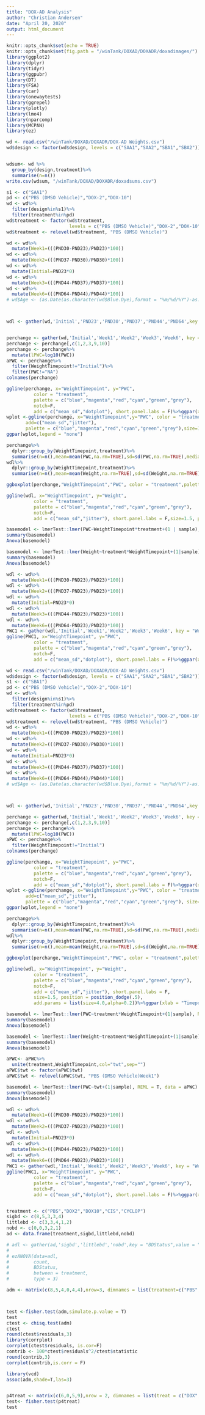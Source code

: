 ---
title: "DOX-AD Analysis"
author: "Christian Andersen"
date: "April 20, 2020"
output: html_document
---

```{r setup, include=FALSE}
knitr::opts_chunk$set(echo = TRUE)
knitr::opts_chunk$set(fig.path = "/winTank/DOXAD/DOXADR/doxadimages/")
library(ggplot2)
library(dplyr)
library(tidyr)
library(ggpubr)
library(DT)
library(FSA)
library(car)
library(onewaytests)
library(ggrepel)
library(plotly)
library(lme4)
library(nparcomp)
library(MCPAN)
library(ez)
```

```{r}
wd <- read.csv("/winTank/DOXAD/DOXADR/DOX-AD Weights.csv")
wd$design <- factor(wd$design, levels = c("SAA1","SAA2","SBA1","SBA2"))


wdsum<- wd %>%
  group_by(design,treatment)%>%
  summarise(n=n())
write.csv(wdsum, "/winTank/DOXAD/DOXADR/doxadsums.csv")
```

```{r}
s1 <- c("SAA1")
pd <- c("PBS (DMSO Vehicle)","DOX-2","DOX-10")
wd <- wd%>%
  filter(design%in%s1)%>%
  filter(treatment%in%pd)
wd$treatment <- factor(wd$treatment,
                       levels = c("PBS (DMSO Vehicle)","DOX-2","DOX-10"))
wd$treatment <- relevel(wd$treatment, "PBS (DMSO Vehicle)")

wd <- wd%>%
  mutate(Week1=(((PND30-PND23)/PND23)*100))
wd <- wd%>%
  mutate(Week2=(((PND37-PND30)/PND30)*100))
wd <- wd%>%
  mutate(Initial=PND23*0)
wd <- wd%>%
  mutate(Week3=(((PND44-PND37)/PND37)*100))
wd <- wd%>%
  mutate(Week6=(((PND64-PND44)/PND44)*100))
# wd$Age <- (as.Date(as.character(wd$Blue.Dye),format = "%m/%d/%Y")-as.Date(as.character(wd$DOB),format = "%m/%d/%Y"))/7



wdl <- gather(wd,'Initial','PND23','PND30','PND37','PND44','PND64',key = "WeightTimepoint",value = "Weight")


perchange <- gather(wd,'Initial','Week1','Week2','Week3','Week6', key = "WeightTimepoint",value = "PWC")
perchange <- perchange[,c(1,2,3,9,10)]
perchange <- perchange%>%
  mutate(lPWC=log10(PWC))
aPWC <- perchange%>%
  filter(WeightTimepoint!="Initial")%>%
  filter(PWC!="NA")
colnames(perchange)
```





```{r}
ggline(perchange, x="WeightTimepoint", y="PWC",
          color = "treatment",
          palette = c("blue","magenta","red","cyan","green","grey"),
          notch=F,
          add = c("mean_sd","dotplot"), short.panel.labs = F)%>%ggpar(xlab = "Timepoint",ylab = "Percent Weight Change")
wplot <-ggline(perchange, x="WeightTimepoint",y="PWC", color = "treatment",
       add=c("mean_sd","jitter"),
       palette = c("blue","magenta","red","cyan","green","grey"),size=1.5, position = position_dodge(.5),add.params = list(size=4.0,alpha=0.2))+border("black")+font("xy.text",size =35,face="bold")+rremove("xylab")+ rotate_x_text(45)+ theme(plot.margin = margin(0.1,0.1,0.1,0.1, "cm")) 
ggpar(wplot,legend = "none")
```

```{r}
perchange%>%
  dplyr::group_by(WeightTimepoint,treatment)%>%
  summarise(n=n(),mean=mean(PWC,na.rm=TRUE),sd=sd(PWC,na.rm=TRUE),median=median(PWC,na.rm=TRUE))
wdl%>%
  dplyr::group_by(WeightTimepoint,treatment)%>%
  summarise(n=n(),mean=mean(Weight,na.rm=TRUE),sd=sd(Weight,na.rm=TRUE),median=median(Weight,na.rm=TRUE))
```

```{r}
ggboxplot(perchange,"WeightTimepoint","PWC", color = "treatment",palette = c("blue","magenta","red","cyan","green","grey"))
```


```{r}
ggline(wdl, x="WeightTimepoint", y="Weight",
          color = "treatment",
          palette = c("blue","magenta","red","cyan","green","grey"),
          notch=F,
          add = c("mean_sd","jitter"), short.panel.labs = F,size=1.5, position = position_dodge(.5),add.params = list(size=4.0,alpha=.2))%>%ggpar(xlab = "Timepoint",ylab = "Weight", ylim = c(0,25))+border("black")+font("xy.text",size = 35, face="bold")+font("x.text",angle=45,vjust=.6)
```

```{r}
basemodel <- lmerTest::lmer(PWC~WeightTimepoint*treatment+(1 | sample), REML = T, data = aPWC)
summary(basemodel)
Anova(basemodel)
```

```{r}
basemodel <- lmerTest::lmer(Weight~treatment*WeightTimepoint+(1|sample), REML = T, data = wdl)
summary(basemodel)
Anova(basemodel)
```



```{r}
wdl <- wd%>%
  mutate(Week1=(((PND30-PND23)/PND23)*100))
wdl <- wd%>%
  mutate(Week2=(((PND37-PND23)/PND23)*100))
wdl <- wd%>%
  mutate(Initial=PND23*0)
wdl <- wd%>%
  mutate(Week3=(((PND44-PND23)/PND23)*100))
wdl <- wd%>%
  mutate(Week6=(((PND64-PND23)/PND23)*100))
PWC1 <- gather(wdl,'Initial','Week1','Week2','Week3','Week6', key = "WeightTimepoint",value = "PWC")
ggline(PWC1, x="WeightTimepoint", y="PWC",
          color = "treatment",
          palette = c("blue","magenta","red","cyan","green","grey"),
          notch=F,
          add = c("mean_sd","dotplot"), short.panel.labs = F)%>%ggpar(xlab = "Timepoint",ylab = "Percent Weight Change")
```
```{r}
wd <- read.csv("/winTank/DOXAD/DOXADR/DOX-AD Weights.csv")
wd$design <- factor(wd$design, levels = c("SAA1","SAA2","SBA1","SBA2"))
s1 <- c("SBA1")
pd <- c("PBS (DMSO Vehicle)","DOX-2","DOX-10")
wd <- wd%>%
  filter(design%in%s1)%>%
  filter(treatment%in%pd)
wd$treatment <- factor(wd$treatment,
                       levels = c("PBS (DMSO Vehicle)","DOX-2","DOX-10"))
wd$treatment <- relevel(wd$treatment, "PBS (DMSO Vehicle)")
wd <- wd%>%
  mutate(Week1=(((PND30-PND23)/PND23)*100))
wd <- wd%>%
  mutate(Week2=(((PND37-PND30)/PND30)*100))
wd <- wd%>%
  mutate(Initial=PND23*0)
wd <- wd%>%
  mutate(Week3=(((PND44-PND37)/PND37)*100))
wd <- wd%>%
  mutate(Week6=(((PND64-PND44)/PND44)*100))
# wd$Age <- (as.Date(as.character(wd$Blue.Dye),format = "%m/%d/%Y")-as.Date(as.character(wd$DOB),format = "%m/%d/%Y"))/7



wdl <- gather(wd,'Initial','PND23','PND30','PND37','PND44','PND64',key = "WeightTimepoint",value = "Weight")

perchange <- gather(wd,'Initial','Week1','Week2','Week3','Week6', key = "WeightTimepoint",value = "PWC")
perchange <- perchange[,c(1,2,3,9,10)]
perchange <- perchange%>%
  mutate(lPWC=log10(PWC))
aPWC <- perchange%>%
  filter(WeightTimepoint!="Initial")
colnames(perchange)
```




```{r}
ggline(perchange, x="WeightTimepoint", y="PWC",
          color = "treatment",
          palette = c("blue","magenta","red","cyan","green","grey"),
          notch=F,
          add = c("mean_sd","dotplot"), short.panel.labs = F)%>%ggpar(xlab = "Timepoint",ylab = "Percent Weight Change")
wplot <-ggline(perchange, x="WeightTimepoint",y="PWC", color = "treatment",
       add=c("mean_sd","jitter"),
       palette = c("blue","magenta","red","cyan","green","grey"), size=1.5, position = position_dodge(.5),add.params = list(size=4.0,alpha=0.2))+border("black")+font("xy.text",size =35,face="bold")+rremove("xylab")+ rotate_x_text(45)
ggpar(wplot,legend = "none")
```

```{r}
perchange%>%
  dplyr::group_by(WeightTimepoint,treatment)%>%
  summarise(n=n(),mean=mean(PWC,na.rm=TRUE),sd=sd(PWC,na.rm=TRUE),median=median(PWC,na.rm=TRUE))
wdl%>%
  dplyr::group_by(WeightTimepoint,treatment)%>%
  summarise(n=n(),mean=mean(Weight,na.rm=TRUE),sd=sd(Weight,na.rm=TRUE),median=median(Weight,na.rm=TRUE))
```

```{r}
ggboxplot(perchange,"WeightTimepoint","PWC", color = "treatment",palette = c("blue","magenta","red","cyan","green","grey"))
```


```{r}
ggline(wdl, x="WeightTimepoint", y="Weight",
          color = "treatment",
          palette = c("blue","magenta","red","cyan","green","grey"),
          notch=F,
          add = c("mean_sd","jitter"), short.panel.labs = F,
          size=1.5, position = position_dodge(.5),
          add.params = list(size=4.0,alpha=0.2))%>%ggpar(xlab = "Timepoint",ylab = "Weight", ylim = c(0,25))+border("black")+font("xy.text",size = 35, face="bold")+font("x.text",angle=45,vjust=.6)
```

```{r}
basemodel <- lmerTest::lmer(PWC~treatment*WeightTimepoint+(1|sample), REML = T, data = aPWC)
summary(basemodel)
Anova(basemodel)
```

```{r}
basemodel <- lmerTest::lmer(Weight~treatment*WeightTimepoint+(1|sample), REML = T, data = wdl)
summary(basemodel)
Anova(basemodel)
```





```{r}
aPWC<- aPWC%>%
  unite(treatment,WeightTimepoint,col="twt",sep="")
aPWC$twt <- factor(aPWC$twt)
aPWC$twt <- relevel(aPWC$twt, "PBS (DMSO Vehicle)Week1")
```

```{r}
basemodel <- lmerTest::lmer(PWC~twt+(1|sample), REML = T, data = aPWC)
summary(basemodel)
Anova(basemodel)
```



```{r}
wdl <- wd%>%
  mutate(Week1=(((PND30-PND23)/PND23)*100))
wdl <- wd%>%
  mutate(Week2=(((PND37-PND23)/PND23)*100))
wdl <- wd%>%
  mutate(Initial=PND23*0)
wdl <- wd%>%
  mutate(Week3=(((PND44-PND23)/PND23)*100))
wdl <- wd%>%
  mutate(Week6=(((PND64-PND23)/PND23)*100))
PWC1 <- gather(wdl,'Initial','Week1','Week2','Week3','Week6', key = "WeightTimepoint",value = "PWC")
ggline(PWC1, x="WeightTimepoint", y="PWC",
          color = "treatment",
          palette = c("blue","magenta","red","cyan","green","grey"),
          notch=F,
          add = c("mean_sd","dotplot"), short.panel.labs = F)%>%ggpar(xlab = "Timepoint",ylab = "Percent Weight Change")



```

```{r}
treatment <- c("PBS","DOX2","DOX10","CIS","CYCLOP")
sigbd <- c(8,5,3,3,4)
littlebd <- c(3,3,4,1,2)
nobd <- c(0,0,3,2,1)
ad <- data.frame(treatment,sigbd,littlebd,nobd)

# adl <- gather(ad,'sigbd','littlebd','nobd',key = "BDStatus",value = "count")
# 
# ezANOVA(data=adl,
#         count,
#         BDStatus,
#         between = treatment, 
#         type = 3)
```

```{r}


adm <- matrix(c(8,5,4,0,4,4),nrow=3, dimnames = list(treatment=c("PBS","DOX2","DOX10"),bd=c("BD reaction","NO BD")))



test <-fisher.test(adm,simulate.p.value = T)
test
ctest <- chisq.test(adm)
ctest
round(ctest$residuals,3)
library(corrplot)
corrplot(ctest$residuals, is.cor=F)
contrib <- 100*ctest$residuals^2/ctest$statistic
round(contrib,3)
corrplot(contrib,is.corr = F)
```
```{r}
library(vcd)
assoc(adm,shade=T,las=3)



```

```{r}
p4treat <- matrix(c(6,0,5,9),nrow = 2, dimnames = list(treat = c("DOX","PBS"),p4= c("High E2","Average")))
test<- fisher.test(p4treat)
test
```


